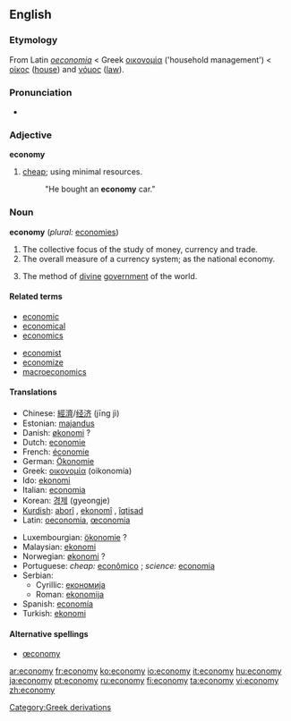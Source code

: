 {{wikipedia}}
==English==

===Etymology===
From Latin ''[[oeconomia]]'' < Greek [[οικονομία]] ('household management') < [[οίκος]] ([[house]]) and [[νόμος]] ([[law]]).

===Pronunciation===
*{{AHD|/ĕ'kô'nô'mĕ/}}

===Adjective===
'''economy'''
#[[cheap]]; using minimal resources.
#:"He bought an '''economy''' car."

===Noun===
'''economy'''  (''plural:'' [[economies]])
#The collective focus of the study of money, currency and trade.
#The overall measure of a currency system; as the national economy.
#{{theology}} The method of [[divine]] [[government]] of the world.

====Related terms====
{{top}}
*[[economic]]
*[[economical]]
*[[economics]]
{{mid}}
*[[economist]]
*[[economize]]
*[[macroeconomics]]
{{bottom}}

====Translations====
{{top}}
*Chinese: [[經濟]]/[[经济]] (jīng jì)
*Estonian: [[majandus]]
*Danish: [[økonomi]] ?
*Dutch: [[economie]] {{f}}
*French: [[économie]] {{f}}
*German: [[Ökonomie]] {{f}}
*Greek: [[οικονομία]] (oikonomía) {{f}}
*Ido: [[ekonomi]]
*Italian: [[economia]] {{f}}
*Korean: [[경제]] (gyeongje)
*[[Kurdish]]: [[aborî]] {{f}}, [[ekonomî]] {{f}}, [[îqtisad]] {{f}}
*Latin: [[oeconomia]], [[œconomia]] {{f}}
{{mid}}
*Luxembourgian: [[ökonomie]] ?
*Malaysian: [[ekonomi]]
*Norwegian: [[økonomi]] ? {{f}}
*Portuguese: ''cheap:'' [[econômico]] {{m}}; ''science:'' [[economia]] {{f}}
*Serbian:
**Cyrillic: [[економија]] {{f}}
**Roman: [[ekonomija]] {{f}}
*Spanish: [[economía]] {{f}}
*Turkish: [[ekonomi]]
{{bottom}}

====Alternative spellings====
*[[œconomy]]

[[Category:Greek derivations]]

[[ar:economy]]
[[fr:economy]]
[[ko:economy]]
[[io:economy]]
[[it:economy]]
[[hu:economy]]
[[ja:economy]]
[[pt:economy]]
[[ru:economy]]
[[fi:economy]]
[[ta:economy]]
[[vi:economy]]
[[zh:economy]]